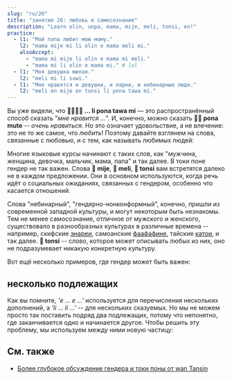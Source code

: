 ```yaml
---
slug: "ru/26"
title: "занятие 26: любовь и самосознание"
description: "Learn olin, unpa, mama, mije, meli, tonsi, en!"
practice:
  - l1: "Мой папа любит мою маму."
    l2: "mama mije mi li olin e mama meli mi."
    alsoAccept:
      - "mama mi mije li olin e mama mi meli."
      - "mama mi li olin e mama mi." # lol
  - l1: "Моя девушка милая."
    l2: "meli mi li suwi."
  - l1: "Мне нравятся и девушки, и парни, и небинарные люди."
    l2: "meli en mije en tonsi li pona tawa mi."
---
```



Вы уже видели, что **󱤧󱥔󱥩󱤴 ... li pona tawa mi** — это распространённый способ сказать "*мне нравится ...*". И, конечно, можно сказать **󱥔󱤼 pona mute** -- *очень нравиться*. Но это означает удовольствие, а не влечение: это не то же самое, что *любить*! Поэтому давайте взглянем на слова, связанные с любовью, и с тем, как называть любимых людей:

<List>
  <Word sl="olin" m="любить" />
  <Word sl="unpa" m="заниматься сексом" />
  <Word sl="mama" m="родитель" />
  <Word sl="mije" m="мужчина, мужественный человек, муж; мужской" />
  <Word sl="meli" m="женщина, женственный человек, жена; женский" />
  <Word sl="tonsi" m="небинарный, гендерно-нонконформный; вне гендерного противопоставления" />
</List>

Многие языковые курсы начинают с таких слов, как "мужчина, женщина, девочка, мальчик, мама, папа" и так далее. В токи поне гендер не так важен. Слова **󱤵 mije**, **󱤳 meli**, **󱥾 tonsi** вам встретятся далеко не в каждом предложении. Они в основном используются, когда речь идёт о социальных ожиданиях, связанных с гендером, особенно что касается отношений.

<List>
    <Sentence sl="mi olin e mije mi." m="Я люблю своего парня."/>
    <Sentence sl="mama o!" m="Мама! (или) Папа!"/>
    <Sentence sl="mi olin e meli." m="Мне нравятся девушки."/>
</List>

Слова "небинарный", "гендерно-нонконформный", конечно, пришли из современной западной культуры, и могут некоторым быть незнакомы. Тем не менее самосознание, отличное от мужского и женского, существовало в разнообразных культурах в различные времена -- например, скифские [энареи](https://ru.wikipedia.org/wiki/Энареи), самоанские [фаафафине](https://ru.wikipedia.org/wiki/Фаафафине), тайские [катои](https://ru.wikipedia.org/wiki/Катои), и так далее. **󱥾 tonsi** -- слово, которое может описывать любых из них, оно не подразумевает никакую конкретную культуру.

Вот ещё несколько примеров, где гендер может быть важен:

<List>
  <Sentence sl="len mi li mije." m="Я одеваюсь по-мужски." />
  <Sentence sl="jan olin mi li tonsi." m="Мой партнёр — небинарный человек." />
  <Sentence sl="mi meli e sijelo mi kepeken misikeke." m="Я делаю своё тело более женственным с помощью лекарств." />
</List>

## несколько подлежащих

Как вы помните, *'e ... e ...'* используется для перечисления нескольких дополнений, а *'li ... li ...'* -- для нескольких сказуемых. Но мы не можем просто так поставить подряд два подлежащих, потому что непонятно, где заканчивается одно и начинается другое. Чтобы решить эту проблему, мы используем между ними новую частицу:

<List>
  <Word sl="en" m="соединяет подлежащие" />
  <Sentence sl="mi en ona li toki." m="Мы с ней разговариваем." />
  <Sentence sl="soweli en waso li utala." m="Животное и птица дерутся." />
  <Sentence sl="meli en mije li unpa." m="Женщина и мужчина занимаются сексом." />
</List>

<Practice exercises={frontmatter.practice} />

## См. также
* [Более глубокое обсуждение гендера и токи поны от wan Tansin](https://www.tamz.in/toki_mi/there-is-no-gender-in-toki-pona/)
